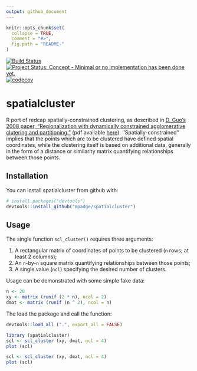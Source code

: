 ```yaml
---
output: github_document
---
```


<!-- README.md is generated from README.Rmd. Please edit that file -->

```r
knitr::opts_chunk$set(
  collapse = TRUE,
  comment = "#>",
  fig.path = "README-"
)
```

[![Build Status](https://travis-ci.org/mpadge/spatialcluster.svg)](https://travis-ci.org/mpadge/spatialcluster) 
[![Project Status: Concept - Minimal or no implementation has been done yet.](http://www.repostatus.org/badges/0.1.0/concept.svg)](http://www.repostatus.org/#concept)
[![codecov](https://codecov.io/gh/mpadge/spatialcluster/branch/master/graph/badge.svg)](https://codecov.io/gh/mpadge/spatialcluster)

# spatialcluster

R port of redcap spatially-constrained clustering, as described in [D. Guo's
2008 paper, "Regionalization with dynamically constrained agglomerative
clutering and
partitioning."](https://www.tandfonline.com/doi/abs/10.1080/13658810701674970)
(pdf available
[here](https://pdfs.semanticscholar.org/ead1/7df8aaa1aed0e433b3ae1ec1ec5c7e785b2b.pdf)).
''Spatially-constrained'' implies that the points which are to be clustered
have defined spatial coordinates, while the clustering itself is based on
additional data, generally in the form of a distance or similarity matrix
quantifying relationships between those points.


## Installation

You can install spatialcluster from github with:

```r
# install.packages("devtools")
devtools::install_github("mpadge/spatialcluster")
```

## Usage

The single function `scl_cluster()` requires three arguments:

1. A rectangular matrix of coordinates of points to be clustered (`n` rows; at
   least 2 columns);
2. An `n`-by-`n` square matrix quantifying relationships between those points;
3. A single value (`ncl`) specifying the desired number of clusters.

Usage can be demonstrated with some simple fake data:
```r
n <- 20
xy <- matrix (runif (2 * n), ncol = 2)
dmat <- matrix (runif (n ^ 2), ncol = n)
```
The load the package and call the function:
```r
devtools::load_all (".", export_all = FALSE)
```
```r
library (spatialcluster)
scl <- scl_cluster (xy, dmat, ncl = 4)
plot (scl)
```
```r
scl <- scl_cluster (xy, dmat, ncl = 4)
plot (scl)
```
